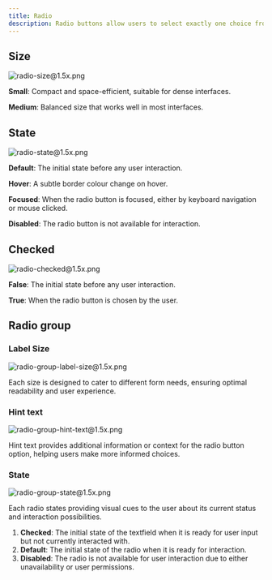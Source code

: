 ```yaml
---
title: Radio
description: Radio buttons allow users to select exactly one choice from a group
---
```


## Size

![radio-size@1.5x.png](/design/radio-size1.5x.png)

**Small**: Compact and space-efficient, suitable for dense interfaces.

**Medium**: Balanced size that works well in most interfaces.

## State

![radio-state@1.5x.png](/design/radio-state1.5x.png)

**Default**: The initial state before any user interaction.

**Hover**: A subtle border colour change on hover.

**Focused**: When the radio button is focused, either by keyboard navigation or mouse clicked.

**Disabled**: The radio button is not available for interaction.

## Checked

![radio-checked@1.5x.png](/design/radio-checked1.5x.png)

**False**: The initial state before any user interaction.

**True**: When the radio button is chosen by the user.

## Radio group

### Label Size

![radio-group-label-size@1.5x.png](/design/radio-group-label-size1.5x.png)

Each size is designed to cater to different form needs, ensuring optimal readability and user experience.

### Hint text

![radio-group-hint-text@1.5x.png](/design/radio-group-hint-text1.5x.png)

Hint text provides additional information or context for the radio button option, helping users make more informed choices.

### State

![radio-group-state@1.5x.png](/design/radio-group-state1.5x.png)

Each radio states providing visual cues to the user about its current status and interaction possibilities.

1. **Checked**: The initial state of the textfield when it is ready for user input but not currently interacted with.
2. **Default**: The initial state of the radio when it is ready for interaction.
3. **Disabled**: The radio is not available for user interaction due to either unavailability or user permissions.
